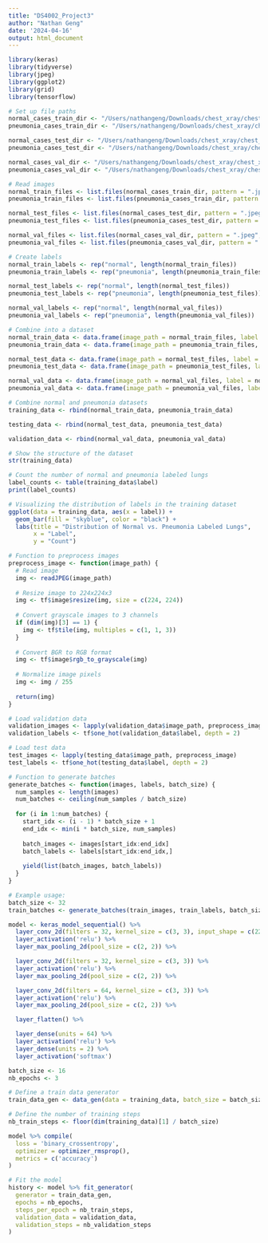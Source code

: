 ```yaml
---
title: "DS4002_Project3"
author: "Nathan Geng"
date: '2024-04-16'
output: html_document
---
```


```r
library(keras)
library(tidyverse)
library(jpeg)
library(ggplot2)
library(grid)
library(tensorflow)
```

```r
# Set up file paths
normal_cases_train_dir <- "/Users/nathangeng/Downloads/chest_xray/chest_xray/train/NORMAL"
pneumonia_cases_train_dir <- "/Users/nathangeng/Downloads/chest_xray/chest_xray/train/PNEUMONIA"

normal_cases_test_dir <- "/Users/nathangeng/Downloads/chest_xray/chest_xray/test/NORMAL"
pneumonia_cases_test_dir <- "/Users/nathangeng/Downloads/chest_xray/chest_xray/test/PNEUMONIA"

normal_cases_val_dir <- "/Users/nathangeng/Downloads/chest_xray/chest_xray/val/NORMAL"
pneumonia_cases_val_dir <- "/Users/nathangeng/Downloads/chest_xray/chest_xray/val/PNEUMONIA"

# Read images
normal_train_files <- list.files(normal_cases_train_dir, pattern = ".jpeg", full.names = TRUE)
pneumonia_train_files <- list.files(pneumonia_cases_train_dir, pattern = ".jpeg", full.names = TRUE)

normal_test_files <- list.files(normal_cases_test_dir, pattern = ".jpeg", full.names = TRUE)
pneumonia_test_files <- list.files(pneumonia_cases_test_dir, pattern = ".jpeg", full.names = TRUE)

normal_val_files <- list.files(normal_cases_val_dir, pattern = ".jpeg", full.names = TRUE)
pneumonia_val_files <- list.files(pneumonia_cases_val_dir, pattern = ".jpeg", full.names = TRUE)

# Create labels
normal_train_labels <- rep("normal", length(normal_train_files))
pneumonia_train_labels <- rep("pneumonia", length(pneumonia_train_files))

normal_test_labels <- rep("normal", length(normal_test_files))
pneumonia_test_labels <- rep("pneumonia", length(pneumonia_test_files))

normal_val_labels <- rep("normal", length(normal_val_files))
pneumonia_val_labels <- rep("pneumonia", length(pneumonia_val_files))

# Combine into a dataset
normal_train_data <- data.frame(image_path = normal_train_files, label = normal_train_labels)
pneumonia_train_data <- data.frame(image_path = pneumonia_train_files, label = pneumonia_train_labels)

normal_test_data <- data.frame(image_path = normal_test_files, label = normal_test_labels)
pneumonia_test_data <- data.frame(image_path = pneumonia_test_files, label = pneumonia_test_labels)

normal_val_data <- data.frame(image_path = normal_val_files, label = normal_val_labels)
pneumonia_val_data <- data.frame(image_path = pneumonia_val_files, label = pneumonia_val_labels)

# Combine normal and pneumonia datasets
training_data <- rbind(normal_train_data, pneumonia_train_data)

testing_data <- rbind(normal_test_data, pneumonia_test_data)

validation_data <- rbind(normal_val_data, pneumonia_val_data)

# Show the structure of the dataset
str(training_data)

# Count the number of normal and pneumonia labeled lungs
label_counts <- table(training_data$label)
print(label_counts)

# Visualizing the distribution of labels in the training dataset
ggplot(data = training_data, aes(x = label)) +
  geom_bar(fill = "skyblue", color = "black") +
  labs(title = "Distribution of Normal vs. Pneumonia Labeled Lungs",
       x = "Label",
       y = "Count")
```

```r

# Function to preprocess images
preprocess_image <- function(image_path) {
  # Read image
  img <- readJPEG(image_path)
  
  # Resize image to 224x224x3
  img <- tf$image$resize(img, size = c(224, 224))
  
  # Convert grayscale images to 3 channels
  if (dim(img)[3] == 1) {
    img <- tf$tile(img, multiples = c(1, 1, 3))
  }
  
  # Convert BGR to RGB format
  img <- tf$image$rgb_to_grayscale(img)
  
  # Normalize image pixels
  img <- img / 255
  
  return(img)
}

# Load validation data
validation_images <- lapply(validation_data$image_path, preprocess_image)
validation_labels <- tf$one_hot(validation_data$label, depth = 2)

# Load test data
test_images <- lapply(testing_data$image_path, preprocess_image)
test_labels <- tf$one_hot(testing_data$label, depth = 2)

# Function to generate batches
generate_batches <- function(images, labels, batch_size) {
  num_samples <- length(images)
  num_batches <- ceiling(num_samples / batch_size)
  
  for (i in 1:num_batches) {
    start_idx <- (i - 1) * batch_size + 1
    end_idx <- min(i * batch_size, num_samples)
    
    batch_images <- images[start_idx:end_idx]
    batch_labels <- labels[start_idx:end_idx,]
    
    yield(list(batch_images, batch_labels))
  }
}

# Example usage:
batch_size <- 32
train_batches <- generate_batches(train_images, train_labels, batch_size)


```

```r
model <- keras_model_sequential() %>%
  layer_conv_2d(filters = 32, kernel_size = c(3, 3), input_shape = c(224, 224, 3)) %>%
  layer_activation('relu') %>%
  layer_max_pooling_2d(pool_size = c(2, 2)) %>%

  layer_conv_2d(filters = 32, kernel_size = c(3, 3)) %>%
  layer_activation('relu') %>%
  layer_max_pooling_2d(pool_size = c(2, 2)) %>%

  layer_conv_2d(filters = 64, kernel_size = c(3, 3)) %>%
  layer_activation('relu') %>%
  layer_max_pooling_2d(pool_size = c(2, 2)) %>%

  layer_flatten() %>%

  layer_dense(units = 64) %>%
  layer_activation('relu') %>%
  layer_dense(units = 2) %>%
  layer_activation('softmax')

```

```r
batch_size <- 16
nb_epochs <- 3

# Define a train data generator
train_data_gen <- data_gen(data = training_data, batch_size = batch_size)

# Define the number of training steps
nb_train_steps <- floor(dim(training_data)[1] / batch_size)

```

```r
model %>% compile(
  loss = 'binary_crossentropy',
  optimizer = optimizer_rmsprop(),
  metrics = c('accuracy')
)

# Fit the model
history <- model %>% fit_generator(
  generator = train_data_gen,
  epochs = nb_epochs,
  steps_per_epoch = nb_train_steps,
  validation_data = validation_data,
  validation_steps = nb_validation_steps
)

```


